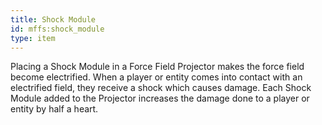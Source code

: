 ```yaml
---
title: Shock Module
id: mffs:shock_module
type: item
---
```


Placing a Shock Module in a Force Field Projector makes the force field become electrified. When a player or entity
comes into contact with an electrified field, they receive a shock which causes damage. Each Shock Module added to the
Projector increases the damage done to a player or entity by half a heart.
